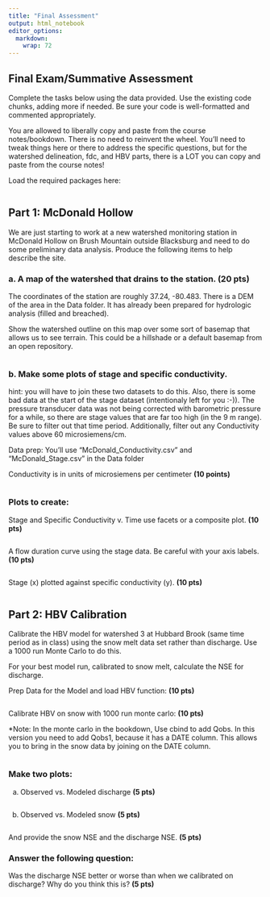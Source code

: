 ```yaml
---
title: "Final Assessment"
output: html_notebook
editor_options: 
  markdown: 
    wrap: 72
---
```


## Final Exam/Summative Assessment

Complete the tasks below using the data provided. Use the existing code
chunks, adding more if needed. Be sure your code is well-formatted and
commented appropriately.

You are allowed to liberally copy and paste from the course
notes/bookdown. There is no need to reinvent the wheel. You'll need to
tweak things here or there to address the specific questions, but for
the watershed delineation, fdc, and HBV parts, there is a LOT you can
copy and paste from the course notes!

Load the required packages here:

```r

```

## Part 1: McDonald Hollow

We are just starting to work at a new watershed monitoring station in
McDonald Hollow on Brush Mountain outside Blacksburg and need to do some
preliminary data analysis. Produce the following items to help describe
the site.

### a. A map of the watershed that drains to the station. (20 pts)

The coordinates of the station are roughly 37.24, -80.483. There is a
DEM of the area in the Data folder. It has already been prepared for
hydrologic analysis (filled and breached).

Show the watershed outline on this map over some sort of basemap that
allows us to see terrain. This could be a hillshade or a default basemap
from an open repository.

```r

```

### b. Make some plots of stage and specific conductivity. 

hint: you will have to join these two datasets to do this. Also, there
is some bad data at the start of the stage dataset (intentionaly left
for you :-)). The pressure transducer data was not being corrected with
barometric pressure for a while, so there are stage values that are far
too high (in the 9 m range). Be sure to filter out that time period.
Additionally, filter out any Conductivity values above 60
microsiemens/cm.

Data prep: You'll use "McDonald_Conductivity.csv" and
"McDonald_Stage.csv" in the Data folder

Conductivity is in units of microsiemens per centimeter **(10 points)**

```r

```

### Plots to create:

Stage and Specific Conductivity v. Time use facets or a composite plot.
**(10 pts)**

```r

```

A flow duration curve using the stage data. Be careful with your axis
labels. **(10 pts)**

```r

```

Stage (x) plotted against specific conductivity (y). **(10 pts)**

```r

```

## Part 2: HBV Calibration

Calibrate the HBV model for watershed 3 at Hubbard Brook (same time
period as in class) using the snow melt data set rather than discharge.
Use a 1000 run Monte Carlo to do this.

For your best model run, calibrated to snow melt, calculate the NSE for
discharge.

Prep Data for the Model and load HBV function: **(10 pts)**

```r

```

Calibrate HBV on snow with 1000 run monte carlo: **(10 pts)**

\*Note: In the monte carlo in the bookdown, Use cbind to add Qobs. In
this version you need to add Qobs1, because it has a DATE column. This
allows you to bring in the snow data by joining on the DATE column.

```r

```

### Make two plots:

a.  Observed vs. Modeled discharge **(5 pts)**

    ```r

    ```

b.  Observed vs. Modeled snow **(5 pts)**

    ```r

    ```

And provide the snow NSE and the discharge NSE. **(5 pts)**

### Answer the following question:

Was the discharge NSE better or worse than when we calibrated on
discharge? Why do you think this is? **(5 pts)**
